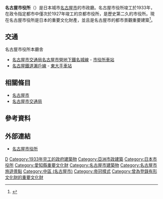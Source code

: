 {{Infobox building
| building_name       = 名古屋市役所
| native_building_name=
| former_names        = 
| alternate_names     = 
| image               = Nagoya City Hall 2011-10-28.jpg
| image_size          = 300px
| caption             = 
| building_type       = 行政設施
| cost                = 
| location            = {{JPN}}[[愛知縣|愛知縣]][[名古屋市|名古屋市]]
| address             = {{JPN}}[[愛知縣|愛知縣]][[名古屋市|名古屋市]][[中區_(名古屋市)|中區]]三の丸3丁目1番1號
| client              = 
| owner               = 
| start_date          = 1931年11月8日
| completion_date     = 1933年9月6日
| inauguration_date   =
| renovation_date     = 
| demolition_date     = 
| destruction_date    = 
| height              = 
| floor_count         = 地上5層、地下1層
| floor_area          = 4,496.49 m²
| main_contractor     = 
| architect           = [[平林金吾|平林金吾]]、名古屋市建築課
| architecture_firm   = [[大倉土木|大倉土木]]
}}

'''名古屋市役所'''（{{jpn|j=名古屋市役所|hg=なごやしやくしょ|f=y}}）是日本城市[[名古屋市|名古屋市]]的市政廳。名古屋市役所竣工於1933年，在政令指定都市中僅次於1927年竣工的京都市役所，是歷史第二久的市役所。現在名古屋市役所是日本的重要文化財產，並且是名古屋市的都市景觀重要建築<ref>{{Cite news|url=http://www.city.nagoya.jp/kankou/category/358-1-0-0-0-0-0-0-0-0.html|title=名古屋市:都市景観重要建築物等指定物件|publisher=名古屋市|work=住宅都市局都市計画部都市景観室|date=2012年9月25日|accessdate=2012年11月25日|archive-date=2013年4月4日|archive-url=https://web.archive.org/web/20130404070514/http://www.city.nagoya.jp/kankou/category/358-1-0-0-0-0-0-0-0-0.html|dead-url=no}}</ref>。

== 交通 ==
; 名古屋市役所本廳舎
* [[名古屋市交通局|名古屋市交通局]][[名古屋市營地下鐵|名古屋市營地下鐵]][[名城線|名城線]] - [[市役所車站|市役所車站]]
* [[名古屋鐵道|名古屋鐵道]][[瀨戶線|瀨戶線]] - [[東大手車站|東大手車站]]

== 相關條目 ==
* [[名古屋市|名古屋市]]
* [[名古屋市交通局|名古屋市交通局]]

== 參考資料 ==
{{reflist}}

== 外部連結 ==
{{commonscat|Nagoya City Hall}}
* [http://www.city.nagoya.jp/ 名古屋市役所]{{Wayback|url=http://www.city.nagoya.jp/ |date=20100419000521 }}
{{日本政令指定都市市役所}}
{{DEFAULTSORT:Nagoya City Hall}}
{{Portal bar|日本|名古屋|政府}}
[[Category:1933年日本建立|D]]
[[Category:1933年完工的政府建築物|Category:1933年完工的政府建築物]]
[[Category:亞洲市政建築|Category:亞洲市政建築]]
[[Category:日本市役所|Category:日本市役所]]
[[Category:愛知縣重要文化財|Category:愛知縣重要文化財]]
[[Category:名古屋市建築物|Category:名古屋市建築物]]
[[Category:名古屋市旅遊景點|Category:名古屋市旅遊景點]]
[[Category:中區_(名古屋市)|Category:中區 (名古屋市)]]
[[Category:帝冠樣式|Category:帝冠樣式]]
[[Category:曾為登錄有形文化財的重要文化財|Category:曾為登錄有形文化財的重要文化財]]